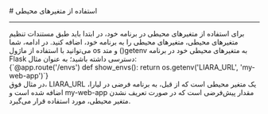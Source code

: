 
<Layout>
<Head>
<title>مستندات تنظیم متغیرهای محیطی در Flask - لیارا</title>
<meta property="og:title" content="مستندات خدمات رایانش ابری لیارا" />
<meta property="og:description" content="مستندات مربوط به نحوه تنظیم متغیرهای محیطی در فریم‌ورک Flask در لیارا"  />
<meta property="og:image" content="https://files.liara.ir/liara/logos/liara-poster.jpg" />
</Head>
# استفاده از متغیرهای محیطی 
<hr className="mb-2" />
برای استفاده از متغیرهای محیطی در برنامه خود، در ابتدا باید طبق <Link href="/paas/details/envs" className="text-[#2196f3] ">مستندات تنظیم متغیرهای محیطی</Link>، متغیرهای محیطی را به برنامه خود، اضافه کنید.
در ادامه، شما می‌توانید با استفاده از ماژول os و متد <Important>()getenv</Important> به متغیرهای محیطی خود در برنامه Flask دسترسی داشته باشید؛ به عنوان مثال:

<div className="h-2" />
<div dir="ltr">
<Highlight  className="py">
{`@app.route('/envs')
def show_envs():
    return os.getenv('LIARA_URL', 'my-web-app')`}
</Highlight>
</ div>
<div className="h-2" />
در مثال فوق، <Important>LIARA_URL</Important> یک متغیر محیطی است که از قبل، به برنامه فرضی در لیارا، اضافه شده است و <Important>my-web-app</Important> مقدار پیش‌فرضی است که در صورت تعریف نشدن متغیر محیطی، مورد استفاده قرار می‌گیرد.





</Layout>